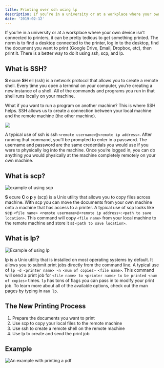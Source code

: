```yaml
---
title: Printing over ssh using lp
description: If you’re in a university or at a workplace where your own device isn’t connected to printers, it can be pretty tedious to get something printed. The norm is to find a desktop connected to the printer, log in to the desktop, find the document you want to print (Google Drive, Email, Dropbox, etc), then print it. There is a better way to do it using ssh, scp, and lp.
date: '2019-02-12'
---
```


If you’re in a university or at a workplace where your own device isn’t connected to printers, it can be pretty tedious to get something printed. The norm is to find a desktop connected to the printer, log in to the desktop, find the document you want to print (Google Drive, Email, Dropbox, etc), then print it. There is a better way to do it using ssh, scp, and lp.

## What is SSH?

**S** ecure **SH** ell (ssh) is a network protocol that allows you to create a remote shell. Every time you open a terminal on your computer, you’re creating a new instance of a shell. All of the commands and programs you run in that shell runs locally on your machine.

What if you want to run a program on another machine? This is where SSH helps. SSH allows us to create a connection between your local machine and the remote machine (the other machine).

![](https://cdn-images-1.medium.com/max/1024/1*6F0f9_Dwq9XTLoWZ5FnzCQ.png)

A typical use of ssh is ssh `<remote username>@<remote ip address>`. After running that command, you’ll be prompted to enter in a password. The username and password are the same credentials you would use if you were to physically log into the machine. Once you’re logged in, you can do anything you would physically at the machine completely remotely on your own machine.

## What is scp?

![example of using scp](https://cdn-images-1.medium.com/max/1024/1*8CjFwOUCzUO8ifDyK4138A.png)

**S** ecure **C** o **p** y (scp) is a Unix utility that allows you to copy files across machine. With scp you can move the documents from your own machine onto a machine that has access to a printer. A typical use of scp looks like scp `<file name> <remote username>@<remote ip address>:<path to save location>`. This command will copy `<file name>` from your local machine to the remote machine and store it at `<path to save location>`.

## What is lp?

![Example of using lp](https://cdn-images-1.medium.com/max/954/1*XzCgET_tYPL1D4sx7QXUrA.png)

lp is a Unix utility that is installed on most operating systems by default. It allows you to submit print jobs directly from the command line. A typical use of `lp -d <printer name> -n <num of copies> <file name>`. This command will send a print job for `<file name> to <printer name> to be printed <num of copies>` times. `lp` has tons of flags you can pass in to modify your print job. To learn more about all of the available options, check out the man pages by typing in `man lp`.

## The New Printing Process

1. Prepare the documents you want to print
2. Use scp to copy your local files to the remote machine
3. Use ssh to create a remote shell on the remote machine
4. Use lp to create and send the print job

## Example

![An example with printing a pdf](https://cdn-images-1.medium.com/max/1024/1*TIRucBS3opoh4HtJmJODog.png)
